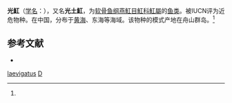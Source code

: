 {{Speciesbox
| name = 光魟
| status = NT 
| status_system = IUCN3.1
| status_ref = <ref name="iucn">{{IUCN2008 |assessors=Ishihara, H., Y. Wang, W.T. White, D.A. Ebert |last-assessor-amp=yes |year=2008 |id=161618 |title=Dasyatis laevigata |downloaded=2010-01-08}}</ref>
| genus = Dasyatis
| species = laevigatus
| authority = (Chu, 1960)<ref name='id5274'>{{cite web| url =http://www.bioinfo.cn/db05/BjdwSpecies.php?action=view&id=5274| title =光魟| work =《中国动物物种编目数据库》| publisher =中国科学院微生物研究所| author =中国科学院动物研究所| accessdate =2009-04-11| deadurl =yes| archiveurl =https://web.archive.org/web/20160305014038/http://www.bioinfo.cn/db05/BjdwSpecies.php?action=view&id=5274| archivedate =2016-03-05}}</ref>
}}

'''光魟'''（[[学名|学名]]：{{lang|la|''Dasyatis laevigatus''}}），又名'''光土魟'''，为[[软骨鱼纲|软骨鱼纲]][[燕魟目|燕魟目]][[魟科|魟科]][[魟屬|魟屬]]的[[鱼类|鱼类]]。被IUCN评为近危物种。在中国，分布于[[黄海|黄海]]、东海等海域。该物种的模式产地在舟山群岛。<ref name='id5274'/>

==参考文献==
{{reflist}}
* {{TaiBNET| zh=光土魟 | id=383144 | binomial=Dasyatis laevigata | authority=Chu, 1960 | var= | accessdate=2013-01-24}}
{{Wikispecies|Dasyatis laevigatus}}
{{Taxonbar|from=Q140776}}

[[Category:魟屬|laevigatus]]
[[Category:1960年描述的魚類|D]]


{{鱼类小作品}}